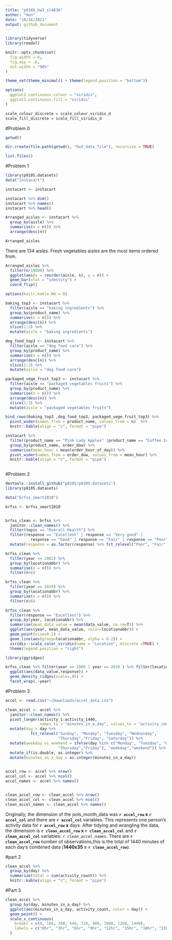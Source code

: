 ```yaml
---
title: "p8105_hw3_sl4836"
author: "Hun"
date: "10/16/2021"
output: github_document
---
```


```r
library(tidyverse)
library(readxl)
```

```r
knitr::opts_chunk$set(
  fig.width = 6,
  fig.asp = .6,
  out.width = "90%"
)

theme_set(theme_minimal() + theme(legend.position = "bottom"))

options(
  ggplot2.continuous.colour = "viridis",
  ggplot2.continuous.fill = "viridis"
)

scale_colour_discrete = scale_colour_viridis_d
scale_fill_discrete = scale_fill_viridis_d
```



#Problem 0
```r
getwd()

dir.create(file.path(getwd(), "hw3_data_file"), recursive = TRUE)

list.files()
```


#Problem 1
```r
library(p8105.datasets)
data("instacart")
```

```r
instacart <- instacart

instacart %>% dim()
instacart %>% names() 
instacart %>% head()

```


```r
Arranged_aisles <- instacart %>% 
  group_by(aisle) %>% 
  summarise(n = n()) %>% 
  arrange(desc(n))

Arranged_aisles
```

There are 134 aisles. Fresh vegetables aisles are the most items ordered from.


```r
Arranged_aisles %>% 
  filter(n>10000) %>%
  ggplot(aes(x = reorder(aisle, n), y = n)) + 
  geom_bar(stat = "identity") + 
  coord_flip()


```



```r
options(knitr.kable.NA = 0)

baking_top3 <- instacart %>% 
  filter(aisle == "baking ingredients") %>% 
  group_by(product_name) %>% 
  summarise(n = n()) %>% 
  arrange(desc(n)) %>% 
  slice(1:3) %>%
  mutate(aisle = "baking ingredients")

dog_food_top3 <- instacart %>% 
  filter(aisle == "dog food care") %>% 
  group_by(product_name) %>% 
  summarise(n = n()) %>% 
  arrange(desc(n)) %>% 
  slice(1:3) %>%
  mutate(aisle = "dog food care")

packaged_vege_fruit_top3 <- instacart %>% 
  filter(aisle == "packaged vegetables fruits") %>% 
  group_by(product_name) %>% 
  summarise(n = n()) %>% 
  arrange(desc(n)) %>% 
  slice(1:3) %>%
  mutate(aisle = "packaged vegetables fruits")

bind_rows(baking_top3 ,dog_food_top3, packaged_vege_fruit_top3) %>%
  pivot_wider(names_from = product_name, values_from = n)  %>%
  knitr::kable(align = "c", format = "pipe")
```

```r
instacart %>% 
  filter(product_name == "Pink Lady Apples" |product_name == "Coffee Ice Cream") %>%
  group_by(product_name, order_dow) %>% 
  summarise(mean_hour = mean(order_hour_of_day)) %>%
  pivot_wider(names_from = order_dow, values_from = mean_hour) %>%
  knitr::kable(align = "c", format = "pipe")
  
```

#Problem 2
```r
devtools::install_github("p8105/p8105.datasets")
library(p8105.datasets)

data("brfss_smart2010") 
```

```r
brfss <- brfss_smart2010 


brfss_clean <- brfss %>% 
  janitor::clean_names() %>% 
  filter(topic == "Overall Health") %>%
  filter(response == "Excellent" | response == "Very good" | 
           response == "Good" | response == "Fair" | response == "Poor") %>%
  mutate(response = as.factor(response) %>% fct_relevel("Poor", "Fair", "Good", "Very good", "Excellent")) 

```

```r
brfss_clean %>% 
  filter(year == 2002) %>% 
  group_by(locationabbr) %>% 
  summarise(n = n()) %>% 
  filter(n>6)

brfss_clean %>% 
  filter(year == 2010) %>% 
  group_by(locationabbr) %>% 
  summarise(n = n()) %>% 
  filter(n>6)
```
```r
brfss_clean %>% 
  filter(response == "Excellent") %>% 
  group_by(year, locationabbr) %>%
  summarise(mean_data_value = mean(data_value, na.rm=T)) %>%
  ggplot(aes(year, mean_data_value, color=locationabbr)) + 
  geom_point(size=0.2) + 
  geom_line(aes(group=locationabbr, alpha = 0.2)) +
  viridis::scale_color_viridis(name = "Location", discrete =TRUE) +
  theme(legend.position = "right")

```
```r
library(ggridges)

brfss_clean %>% filter(year == 2006 | year == 2010 ) %>% filter(locationabbr == "NY") %>% 
  ggplot(aes(data_value,response)) +
  geom_density_ridges(scale=.85) +
  facet_wrap(.~year)
```
#Problem 3
```r
accel <- read.csv("~/Downloads/accel_data.csv") 

clean_accel <- accel %>% 
  janitor::clean_names() %>% 
  pivot_longer(activity_1:activity_1440, 
               names_to = "minutes_in_a_day", values_to = "activity_count", names_prefix =  "activity_") %>%
  mutate(day = day %>% 
           fct_relevel("Sunday", "Monday", "Tuesday", "Wednesday", 
                       "Thursday","Friday", "Saturday")) %>% 
  mutate(weekday_vs_weekend = ifelse(day %in% c("Monday", "Tuesday", "Wednesday", 
                       "Thursday","Friday"), "weekday","weekend")) %>% 
  mutate_if(is.double, as.integer) %>%
  mutate(minutes_in_a_day = as.integer(minutes_in_a_day))
  
```


```r
accel_row <- accel %>% nrow()
accel_col <- accel %>% ncol()
accel_names <- accel %>% names()


clean_accel_row <- clean_accel %>% nrow()
clean_accel_col <- clean_accel %>% ncol()
clean_accel_names <- clean_accel %>% names()

```
Originally, the dimension of the pols_month_data was **`r accel_row` x**  **`r accel_col`** and there are **`r accel_col`** variables. This represents one person's activity data for **`r accel_row` x** days. After tidying and wrangling the data, the dimension is **`r clean_accel_row` x**  **`r clean_accel_col`** and **`r clean_accel_col`** variables: *`r clean_accel_names`.* There are **`r clean_accel_row`** number of observations,this is the total of 1440 minutes of each day's combined data (**1440x35 =** **`r clean_accel_row`**). 


#part 2
```r
clean_accel %>% 
  group_by(day) %>% 
  summarize(total = sum(activity_count)) %>% 
  knitr::kable(align = "c", format = "pipe")

```

#Part 3
```r
clean_accel %>%
  group_by(day, minutes_in_a_day) %>%
  ggplot(aes(minutes_in_a_day, activity_count, color = day)) +
  geom_point() +
  scale_x_continuous(
    breaks = c(0, 180, 360, 540, 720, 900, 1080, 1260, 1440),
    labels = c("0hr", "3hr", "6hr", "9hr", "12hr", "15hr", "18hr", "21hr", "24hr")
  )

```

```r

```







